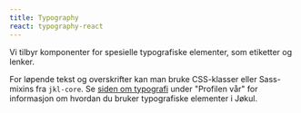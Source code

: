 ```yaml
---
title: Typography
react: typography-react
---
```



<Ingress>Vi tilbyr komponenter for spesielle typografiske elementer, som etiketter og lenker.</Ingress>
<ComponentExample component={Example} />

For løpende tekst og overskrifter kan man bruke CSS-klasser eller Sass-mixins fra `jkl-core`. Se [siden om typografi](/profil/typografi) under "Profilen vår" for informasjon om hvordan du bruker typografiske elementer i Jøkul.
